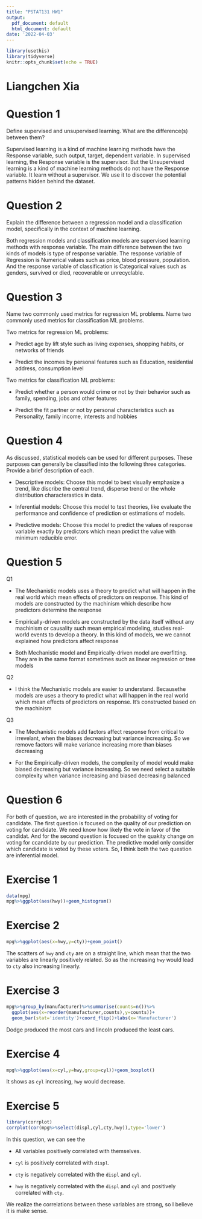```yaml
---
title: "PSTAT131 HW1"
output:
  pdf_document: default
  html_document: default
date: '2022-04-03'
---
```


```r
library(usethis)
library(tidyverse)
knitr::opts_chunk$set(echo = TRUE)
```

# Liangchen Xia

# Question 1

Define supervised and unsupervised learning. What are the difference(s) between them?

Supervised learning is a kind of machine learning methods have the Response variable, such output, target, dependent variable. In supervised learning, the Response variable is the supervisor. 
But the Unsupervised learning is a kind of machine learning methods do not have the Response variable. It learn without a supervisor. We use it to discover the potential patterns hidden behind the dataset.

# Question 2

Explain the difference between a regression model and a classification model, specifically in the context of machine learning.

Both regression models and classification models are supervised learning methods with response variable.  The main difference between the two kinds of models is type of response variable.
The response variable of Regression is Numerical values such as price, blood pressure, population.
And the response variable of classification is Categorical values such as genders, survived or died, recoverable or unrecyclable.


# Question 3

Name two commonly used metrics for regression ML problems. Name two commonly used metrics for classification ML problems.

Two metrics for regression ML problems:

 - Predict age by lift style such as living expenses, shopping habits, or networks of friends
 
 - Predict the incomes by personal features such as Education, residential address, consumption level
 
Two metrics for classification ML problems:

 - Predict whether a person would crime or not by their behavior such as family, spending, jobs and other features
 
 - Predict the fit partner or not by personal characteristics such as Personality, family income, interests and hobbies
 
# Question 4

As discussed, statistical models can be used for different purposes. These purposes can generally be classified into the following three categories. Provide a brief description of each.

 - Descriptive models: Choose this model to best visually emphasize a trend, like discribe the central trend, disperse trend or the whole distribution characterastics in data.
 
 - Inferential models: Choose this model to test theories, like evaluate the performance and confidence of prediction or estimations of models.
 
 - Predictive models: Choose this model to predict the values of response variable exactly by predictors which mean predict the value with minimum reducible error.
 
# Question 5

Q1

 - The Mechanistic models uses a theory to predict what will happen in the real world which mean effects of predictors on response. This kind of models are constructed by the machinism which describe how predictors determine the response
 
 - Empirically-driven models are constructed by the data itself without any machinism or causality such mean empirical modeling, studies real-world events to develop a theory. In this kind of models, we we cannot explained how predictors affect response
 
 - Both Mechanistic model and Empirically-driven model are overfitting. They are in the same format sometimes such as linear regression or tree models
 
 
Q2

 - I think the Mechanistic models are easier to understand. Becausethe models are uses a theory to predict what will happen in the real world which mean effects of predictors on response. It's constructed based on the machinism
 
Q3

 - The Mechanistic models add factors affect response from critical to irrevelant, when the biases decreasing but variance increasing. So we remove factors will make variance increasing more than biases decreasing
 
 - For the Empirically-driven models, the complexity of model would make biased decreasing but variance increasing. So we need select a suitable complexity when variance increasing and biased decreasing balanced


# Question 6
For both of question, we are interested in the probability of voting for candidate. The first question is focused on the quality of our prediction on voting for candidate. We need know how likely the vote in favor of the candidat. And for the second question is focused on the quakity change on voting for ccandidate by our prediction. 
The predictive model only consider which candidate is voted by these voters. 
So, I think both the two question are inferential model.

# Exercise 1

```r
data(mpg)
mpg%>%ggplot(aes(hwy))+geom_histogram()
```

# Exercise 2

```r
mpg%>%ggplot(aes(x=hwy,y=cty))+geom_point()
```
The scatters of `hwy` and `cty` are on a straight line, which mean that the two variables are linearly  positively related. So as the increasing `hwy` would lead to `cty` also increasing linearly.

# Exercise 3

```r
mpg%>%group_by(manufacturer)%>%summarise(counts=n())%>%
  ggplot(aes(x=reorder(manufacturer,counts),y=counts))+
  geom_bar(stat='identity')+coord_flip()+labs(x='Manufacturer')
```
Dodge produced the most cars and lincoln produced the least cars.


# Exercise 4

```r
mpg%>%ggplot(aes(x=cyl,y=hwy,group=cyl))+geom_boxplot()
```

It shows as `cyl` increasing, `hwy` would decrease.

# Exercise 5

```r
library(corrplot)
corrplot(cor(mpg%>%select(displ,cyl,cty,hwy)),type='lower')
```
In this question, 
we can see the 

 - All variables positively correlated with themselves.

 - `cyl` is positively correlated with `displ`.
 
 - `cty` is negatively correlated with the `displ` and `cyl`.
 
 - `hwy` is negatively correlated with the `displ` and `cyl` and positively correlated with `cty`. 

We realize the correlations between these variables are strong, so I believe it is make sense.

